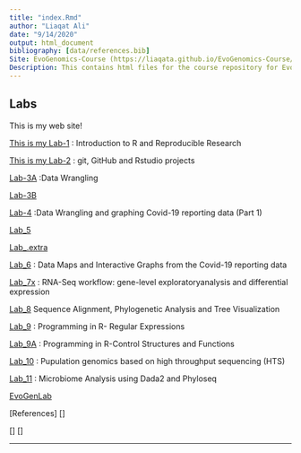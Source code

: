 ```yaml
---
title: "index.Rmd"
author: "Liaqat Ali"
date: "9/14/2020"
output: html_document
bibliography: [data/references.bib]
Site: EvoGenomics-Course (https://liaqata.github.io/EvoGenomics-Course/)
Description: This contains html files for the course repository for Evolutionarey Genomics and Bioinformatics
---
```


## Labs 
This is my web site!

  [This is my Lab-1](Lab_1.html) : Introduction to R and Reproducible Research
  
  [This is my Lab-2](Lab_2.html) : git, GitHub and Rstudio projects
  
  [Lab-3A](Lab-3A.Liaqat.html)   :Data Wrangling
                                 
  [Lab-3B](Lab-3B.html)
  
  [Lab-4](Lab_4.html)           :Data Wrangling and graphing Covid-19 reporting data (Part 1)
  
  [Lab_5](Lab_5)
  
  [Lab_.extra](Lab_5.extra.html)
  
  
  [Lab_6](Lab_6.html)           : Data Maps and Interactive Graphs from the Covid-19 reporting data
  
  [Lab_7x](Lab_7x.html)           : RNA-Seq workflow: gene-level exploratoryanalysis and differential expression

  
  [Lab_8](Lab_8.html)                     Sequence Alignment, Phylogenetic Analysis and Tree Visualization
  
  [Lab_9](Lab_9.html)           : Programming in R- Regular Expressions
  
  [Lab_9A](Lab_9x.html)         : Programming in R-Control Structures and Functions
  
  [ Lab_10](Lab_10.html)        : Pupulation genomics based on high throughput sequencing (HTS)
  
  [Lab_11](Lab_11.html)         : Microbiome Analysis using Dada2 and Phyloseq
  
  [EvoGenLab](EvoGenLab.html)
  
  
 
 
 
 
  [References]
  []
  
  
  
  
  
   
   

[]
[]




---
